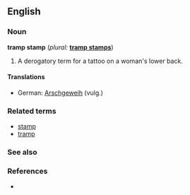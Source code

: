 <!-- The explanatory paragraphs in this new dictionary entry, including this one, are written as comments to hide them when the page is displayed. To include a section, remove its comment start marker ("<!--") and comment end marker (dash + "->"). When you finish an entry, remove the comments.
-->
==English==

===Noun===
'''tramp stamp'''  (''plural:'' '''[[tramp stamps]]''')
<!--Alternatively, if the noun has standard English plural, you may use the "{{en-noun-reg}}" template.  Otherwise, use one of these templates to show the plural form:
{{en-noun-reg-es}} 
{{en-noun-irreg|irregular_plural_form}}
{{en-noun-unc}}
-->

# A derogatory term for a tattoo on a woman's lower back.
<!--
# Extend this numbered list to define any additional definitions as a noun. Order the list from the earliest definition to the most recent. Begin each definition with a number sign ("#"). Do NOT add blank lines between definitions as this will break the numbering.
--> 

====Translations====
*German: [[Arschgeweih]] (vulg.)

===Related terms===
*[[stamp]]
*[[tramp]]

===See also===
{{tramp stamp}}
<!-- Keep this template if Wikipedia has an article on this word.-->

===References===
*<!-- Add verifiable references here to show where you found the word in use.-->